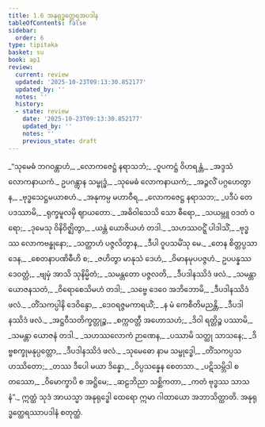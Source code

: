 ```yaml
---
title: 1.6 အနုရုဒ္ဓတ္ထေရအပဒါန
tableOfContents: false
sidebar:
  order: 6
type: tipitaka
basket: su
book: ap1
review:
  current: review
  updated: '2025-10-23T09:13:30.852177'
  updated_by: ''
  notes: ''
  history:
  - state: review
    date: '2025-10-23T09:13:30.852177'
    updated_by: ''
    notes: ''
    previous_state: draft
---
```



<ReviewStatus review={frontmatter.review} showDetails={true} />

<HypothesisAnnotation frontmatter={frontmatter} />

<DynamicBreadcrumb />

<Division number="421" book="ap1" e="ch" v="20" p="38">

<Paragraph number="434" type="verses" book="ap1">
_“သုမေဓံ ဘဂဝန္တာဟံ,_  
_လောကဇေဋ္ဌံ နရာသဘံ;_  
_ဝူပကဋ္ဌံ ဝိဟရန္တံ,_  
_အဒ္ဒသံ လောကနာယကံ._  

</Paragraph>

</Division>
<Division number="422" book="ap1" e="ch" v="20" p="38">

<Paragraph number="435" type="verses" book="ap1">
ဥပဂန္တွာန သမ္ဗုဒ္ဓံ,_  
_သုမေဓံ လောကနာယကံ;_  
_အဉ္ဇလိံ ပဂ္ဂဟေတွာန,_  
_ဗုဒ္ဓသေဋ္ဌမယာစဟံ._  

</Paragraph>

</Division>
<Division number="423" book="ap1" e="ch" v="20" p="38">

<Paragraph number="436" type="verses" book="ap1">
_အနုကမ္ပ မဟာဝီရ,_  
_လောကဇေဋ္ဌ နရာသဘ;_  
_ပဒီပံ တေ ပဒဿာမိ,_  
_ရုက္ခမူလမှိ ဈာယတော._  

</Paragraph>

</Division>
<Division number="424" book="ap1" e="ch" v="20" p="38">

<Paragraph number="437" type="verses" book="ap1">
_အဓိဝါသေသိ သော ဓီရော,_  
_သယမ္ဘူ ဝဒတံ ဝရော;_  
_ဒုမေသု ဝိနိဝိဇ္ဈိတွာ,_  
_ယန္တံ ယောဇိယဟံ တဒါ._  

</Paragraph>

</Division>
<Division number="425" book="ap1" e="ch" v="20" p="39">

<Paragraph number="438" type="verses" book="ap1">
_သဟဿဝဋ္ဋိံ ပါဒါသိံ,_  
_ဗုဒ္ဓဿ လောကဗန္ဓုနော;_  
_သတ္တာဟံ ပဇ္ဇလိတွာန,_  
_ဒီပါ ဝူပသမိံသု မေ._  

</Paragraph>

</Division>
<Division number="426" book="ap1" e="ch" v="20" p="39">

<Paragraph number="439" type="verses" book="ap1">
_တေန စိတ္တပ္ပသာဒေန,_  
_စေတနာပဏိဓီဟိ စ;_  
_ဇဟိတွာ မာနုသံ ဒေဟံ,_  
_ဝိမာနမုပပဇ္ဇဟံ._  

</Paragraph>

</Division>
<Division number="427" book="ap1" e="ch" v="20" p="39">

<Paragraph number="440" type="verses" book="ap1">
ဥပပန္နဿ ဒေဝတ္တံ,_  
_ဗျမှံ အာသိ သုနိမ္မိတံ;_  
_သမန္တတော ပဇ္ဇလတိ,_  
_ဒီပဒါနဿိဒံ ဖလံ._  

</Paragraph>

</Division>
<Division number="428" book="ap1" e="ch" v="20" p="39">

<Paragraph number="441" type="verses" book="ap1">
_သမန္တာ ယောဇနသတံ,_  
_ဝိရောစေသိမဟံ တဒါ;_  
_သဗ္ဗေ ဒေဝေ အဘိဘောမိ,_  
_ဒီပဒါနဿိဒံ ဖလံ._  

</Paragraph>

</Division>
<Division number="429" book="ap1" e="ch" v="20" p="39">

<Paragraph number="442" type="verses" book="ap1">
_တိံသကပ္ပါနိ ဒေဝိန္ဒော,_  
_ဒေဝရဇ္ဇမကာရယိံ;_  
_န မံ ကေစီတိမညန္တိ,_  
_ဒီပဒါနဿိဒံ ဖလံ._  

</Paragraph>

</Division>
<Division number="430" book="ap1" e="ch" v="20" p="39">

<Paragraph number="443" type="verses" book="ap1">
_အဋ္ဌဝီသတိက္ခတ္တုဉ္စ,_  
_စက္ကဝတ္တီ အဟောသဟံ;_  
_ဒိဝါ ရတ္တိဉ္စ ပဿာမိ,_  
_သမန္တာ ယောဇနံ တဒါ._  

</Paragraph>

</Division>
<Division number="431" book="ap1" e="ch" v="20" p="39">

<Paragraph number="444" type="verses" book="ap1">
_သဟဿလောကံ ဉာဏေန,_  
_ပဿာမိ သတ္ထု သာသနေ;_  
_ဒိဗ္ဗစက္ခုမနုပ္ပတ္တော,_  
_ဒီပဒါနဿိဒံ ဖလံ._  

</Paragraph>

</Division>
<Division number="432" book="ap1" e="ch" v="20" p="39">

<Paragraph number="445" type="verses" book="ap1">
_သုမေဓော နာမ သမ္ဗုဒ္ဓေါ,_  
_တိံသကပ္ပသဟဿိတော;_  
_တဿ ဒီပေါ မယာ ဒိန္နော,_  
_ဝိပ္ပသန္နေန စေတသာ._  

</Paragraph>

</Division>
<Division number="433" book="ap1" e="ch" v="20" p="39">

<Paragraph number="446" type="verses" book="ap1">
_ပဋိသမ္ဘိဒါ စတဿော,_  
_ဝိမောက္ခာပိ စ အဋ္ဌိမေ;_  
_ဆဠဘိညာ သစ္ဆိကတာ,_  
_ကတံ ဗုဒ္ဓဿ သာသနံ”._  

</Paragraph>

<Paragraph number="447" book="ap1">
ဣတ္ထံ သုဒံ အာယသ္မာ အနုရုဒ္ဓေါ ထေရော ဣမာ ဂါထာယော အဘာသိတ္ထာတိ.

</Paragraph>
</Division>

<Paragraph number="448" type="center" book="ap1">
အနုရုဒ္ဓတ္ထေရဿာပဒါနံ စတုတ္ထံ.
</Paragraph>